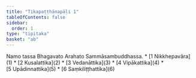 ```yaml
---
title: "Tikapaṭṭhānapāḷi 1"
tableOfContents: false
sidebar:
  order: 1
type: "tipitaka"
basket: "ab"
---
```


<Paragraph number="1" type="center">
Namo tassa Bhagavato Arahato Sammāsambuddhassa.

</Paragraph>

<TableOfContents>
* [1 Nikkhepavāra](1)
* [2 Kusalattika](2)
* [3 Vedanāttika](3)
* [4 Vipākattika](4)
* [5 Upādinnattika](5)
* [6 Saṃkiliṭṭhattika](6)
</TableOfContents>
